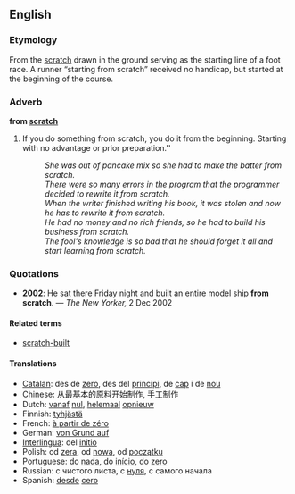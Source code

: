 ==English==
===Etymology===
From the [[scratch]] drawn in the ground serving as the starting line of a foot race. A runner &ldquo;starting from scratch&rdquo; received no handicap, but started at the beginning of the course.

===Adverb===
'''from [[scratch]]'''

# If you do something from scratch, you do it from the beginning.  Starting with no advantage or prior preparation.''
#:''She was out of pancake mix so she had to make the batter from scratch.''
#:''There were so many errors in the program that the programmer decided to rewrite it from scratch.''
#:''When the writer finished writing his book, it was stolen and now he has to rewrite it from scratch.''
#:''He had no money and no rich friends, so he had to build his business from scratch.''
#:''The fool's knowledge is so bad that he should forget it all and start learning from scratch.''

===Quotations===
*'''2002''': He sat there Friday night and built an entire model ship '''from scratch'''. &mdash; ''The New Yorker,'' 2 Dec 2002

====Related terms====
*[[scratch-built]]

====Translations====
*[[Catalan]]: des de [[zero]], des del [[principi]], de [[cap]] i de [[nou]]
*Chinese: 从最基本的原料开始制作, 手工制作
*Dutch: [[vanaf]] [[nul]], [[helemaal]] [[opnieuw]]
*Finnish: [[tyhjästä]]
*French: [[à partir de zéro]]
*German: [[von Grund auf]]
*[[Interlingua]]: del [[initio]]
*Polish: od [[zera]], od [[nowa]], od [[początku]]
*Portuguese: do [[nada]], do [[início]], do [[zero]]
*Russian: с чистого листа, с [[нуля]], с самого начала
*Spanish: [[desde]] [[cero]]